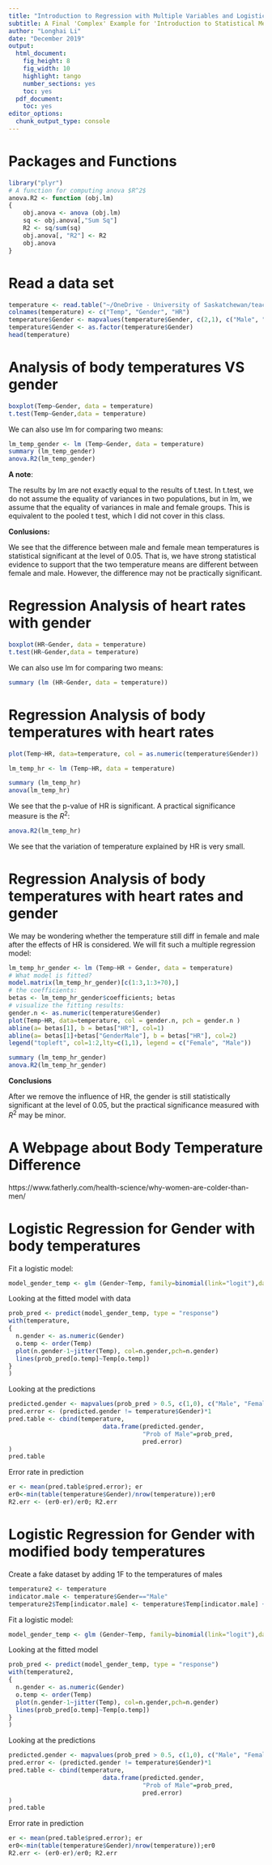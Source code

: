 ```yaml
---
title: "Introduction to Regression with Multiple Variables and Logistic Regression"
subtitle: A Final 'Complex' Example for 'Introduction to Statistical Methods'
author: "Longhai Li"
date: "December 2019"
output:
  html_document:
    fig_height: 8
    fig_width: 10
    highlight: tango
    number_sections: yes
    toc: yes
  pdf_document:
    toc: yes
editor_options:
  chunk_output_type: console
---
```

# Packages and Functions {-}
```r

library("plyr")
# A function for computing anova $R^2$
anova.R2 <- function (obj.lm)
{
    obj.anova <- anova (obj.lm)
    sq <- obj.anova[,"Sum Sq"]
    R2 <- sq/sum(sq)
    obj.anova[, "R2"] <- R2
    obj.anova
}
```

# Read a data set 

```r
temperature <- read.table("~/OneDrive - University of Saskatchewan/teaching/stat245_1909/rdemo/data/normtemp.dat.txt")
colnames(temperature) <- c("Temp", "Gender", "HR")
temperature$Gender <- mapvalues(temperature$Gender, c(2,1), c("Male", "Female"))
temperature$Gender <- as.factor(temperature$Gender)
head(temperature)
```

# Analysis of body temperatures VS gender

```r
boxplot(Temp~Gender, data = temperature)
t.test(Temp~Gender,data = temperature) 
```

We can also use lm for comparing two means:
```r
lm_temp_gender <- lm (Temp~Gender, data = temperature)
summary (lm_temp_gender)
anova.R2(lm_temp_gender)
```
**A note**:

The results by lm are not exactly equal to the results of t.test. In t.test, we do not assume the equality of variances in two populations, but in lm, we assume that the equality of variances in male and female groups. This is equivalent to the pooled t test, which I did not cover in this class. 

**Conlusions:**

We see that the difference between male and female mean temperatures is statistical significant at the level of 0.05. That is, we have strong statistical evidence to support that the two temperature means are different between female and male. However, the difference may not be practically significant. 

# Regression Analysis of heart rates with gender

```r
boxplot(HR~Gender, data = temperature)
t.test(HR~Gender,data = temperature) 
```

We can also use lm for comparing two means:
```r
summary (lm (HR~Gender, data = temperature))
```

# Regression Analysis of body temperatures with heart rates

```r
plot(Temp~HR, data=temperature, col = as.numeric(temperature$Gender))

lm_temp_hr <- lm (Temp~HR, data = temperature)

summary (lm_temp_hr)
anova(lm_temp_hr)
```

We see that the p-value of HR is significant. A practical significance measure is the $R^2$: 

```r
anova.R2(lm_temp_hr)
```

We see that the variation of temperature explained by HR is very small.

# Regression Analysis of body temperatures with heart rates and gender

We may be wondering whether the temperature still diff in female and male after the effects of HR is considered. We will fit such a multiple regression model:

```r
lm_temp_hr_gender <- lm (Temp~HR + Gender, data = temperature)
# What model is fitted?
model.matrix(lm_temp_hr_gender)[c(1:3,1:3+70),]
# the coefficients:
betas <- lm_temp_hr_gender$coefficients; betas
# visualize the fitting results:
gender.n <- as.numeric(temperature$Gender)
plot(Temp~HR, data=temperature, col = gender.n, pch = gender.n )
abline(a= betas[1], b = betas["HR"], col=1)
abline(a= betas[1]+betas["GenderMale"], b = betas["HR"], col=2)
legend("topleft", col=1:2,lty=c(1,1), legend = c("Female", "Male"))

summary (lm_temp_hr_gender)
anova.R2(lm_temp_hr_gender)
```

**Conclusions**

After we remove the influence of HR, the gender is still statistically significant at the level of 0.05, but the practical significance measured with $R^2$ may be minor. 

# A Webpage about Body Temperature Difference

https://www.fatherly.com/health-science/why-women-are-colder-than-men/

# Logistic Regression for Gender with body temperatures

Fit a logistic model:
```r
model_gender_temp <- glm (Gender~Temp, family=binomial(link="logit"),data=temperature)
```

Looking at the fitted model with data
```r
prob_pred <- predict(model_gender_temp, type = "response")
with(temperature,
{
  n.gender <- as.numeric(Gender)
  o.temp <- order(Temp)
  plot(n.gender-1~jitter(Temp), col=n.gender,pch=n.gender)  
  lines(prob_pred[o.temp]~Temp[o.temp])  
}
)
```
Looking at the predictions
```r
predicted.gender <- mapvalues(prob_pred > 0.5, c(1,0), c("Male", "Female"))
pred.error <- (predicted.gender != temperature$Gender)*1
pred.table <- cbind(temperature,
                          data.frame(predicted.gender, 
                                     "Prob of Male"=prob_pred, 
                                     pred.error)
)
pred.table
```
Error rate in prediction

```r
er <- mean(pred.table$pred.error); er
er0<-min(table(temperature$Gender)/nrow(temperature));er0
R2.err <- (er0-er)/er0; R2.err
```

# Logistic Regression for Gender with modified body temperatures

Create a fake dataset by adding 1F to the temperatures of males
```r
temperature2 <- temperature
indicator.male <- temperature$Gender=="Male"
temperature2$Temp[indicator.male] <- temperature$Temp[indicator.male] + 1
```

Fit a logistic model:
```r
model_gender_temp <- glm (Gender~Temp, family=binomial(link="logit"),data=temperature2)
```
Looking at the fitted model
```r
prob_pred <- predict(model_gender_temp, type = "response")
with(temperature2,
{
  n.gender <- as.numeric(Gender)
  o.temp <- order(Temp)
  plot(n.gender-1~jitter(Temp), col=n.gender,pch=n.gender)  
  lines(prob_pred[o.temp]~Temp[o.temp])  
}
)

```
Looking at the predictions
```r
predicted.gender <- mapvalues(prob_pred > 0.5, c(1,0), c("Male", "Female"))
pred.error <- (predicted.gender != temperature$Gender)*1
pred.table <- cbind(temperature,
                          data.frame(predicted.gender, 
                                     "Prob of Male"=prob_pred, 
                                     pred.error)
)
pred.table
```
Error rate in prediction

```r
er <- mean(pred.table$pred.error); er
er0<-min(table(temperature$Gender)/nrow(temperature));er0
R2.err <- (er0-er)/er0; R2.err
```


